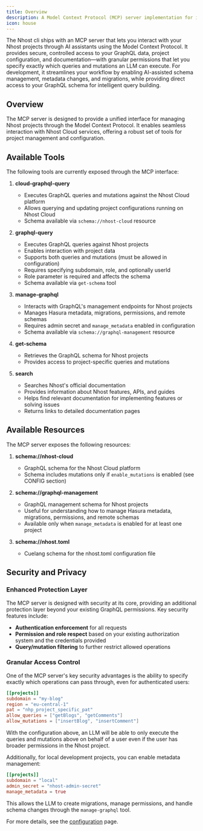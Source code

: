 ```yaml
---
title: Overview
description: A Model Context Protocol (MCP) server implementation for interacting with Nhost projects and services.
icon: house
---
```


The Nhost cli ships with an MCP server that lets you interact with your Nhost projects through AI assistants using the Model Context Protocol. It provides secure, controlled access to your GraphQL data, project configuration, and documentation—with granular permissions that let you specify exactly which queries and mutations an LLM can execute. For development, it streamlines your workflow by enabling AI-assisted schema management, metadata changes, and migrations, while providing direct access to your GraphQL schema for intelligent query building.

## Overview

The MCP server is designed to provide a unified interface for managing Nhost projects through the Model Context Protocol. It enables seamless interaction with Nhost Cloud services, offering a robust set of tools for project management and configuration.

## Available Tools

The following tools are currently exposed through the MCP interface:

1. **cloud-graphql-query**
   - Executes GraphQL queries and mutations against the Nhost Cloud platform
   - Allows querying and updating project configurations running on Nhost Cloud
   - Schema available via `schema://nhost-cloud` resource

2. **graphql-query**
   - Executes GraphQL queries against Nhost projects
   - Enables interaction with project data
   - Supports both queries and mutations (must be allowed in configuration)
   - Requires specifying subdomain, role, and optionally userId
   - Role parameter is required and affects the schema
   - Schema available via `get-schema` tool

3. **manage-graphql**
   - Interacts with GraphQL's management endpoints for Nhost projects
   - Manages Hasura metadata, migrations, permissions, and remote schemas
   - Requires admin secret and `manage_metadata` enabled in configuration
   - Schema available via `schema://graphql-management` resource

4. **get-schema**
   - Retrieves the GraphQL schema for Nhost projects
   - Provides access to project-specific queries and mutations

5. **search**
   - Searches Nhost's official documentation
   - Provides information about Nhost features, APIs, and guides
   - Helps find relevant documentation for implementing features or solving issues
   - Returns links to detailed documentation pages

## Available Resources

The MCP server exposes the following resources:

1. **schema://nhost-cloud**
   - GraphQL schema for the Nhost Cloud platform
   - Schema includes mutations only if `enable_mutations` is enabled (see CONFIG section)

2. **schema://graphql-management**
   - GraphQL management schema for Nhost projects
   - Useful for understanding how to manage Hasura metadata, migrations, permissions, and remote schemas
   - Available only when `manage_metadata` is enabled for at least one project

3. **schema://nhost.toml**
   - Cuelang schema for the nhost.toml configuration file

## Security and Privacy

### Enhanced Protection Layer

The MCP server is designed with security at its core, providing an additional protection layer beyond your existing GraphQL permissions. Key security features include:

- **Authentication enforcement** for all requests
- **Permission and role respect** based on your existing authorization system and the credentials provided
- **Query/mutation filtering** to further restrict allowed operations

### Granular Access Control

One of the MCP server's key security advantages is the ability to specify exactly which operations can pass through, even for authenticated users:

```toml
[[projects]]
subdomain = "my-blog"
region = "eu-central-1"
pat = "nhp_project_specific_pat"
allow_queries = ["getBlogs", "getComments"]
allow_mutations = ["insertBlog", "insertComment"]
```

With the configuration above, an LLM will be able to only execute the queries and mutations above on behalf of a user even if the user has broader permissions in the Nhost project.

Additionally, for local development projects, you can enable metadata management:

```toml
[[projects]]
subdomain = "local"
admin_secret = "nhost-admin-secret"
manage_metadata = true
```

This allows the LLM to create migrations, manage permissions, and handle schema changes through the `manage-graphql` tool.

For more details, see the [configuration](configuration) page.
